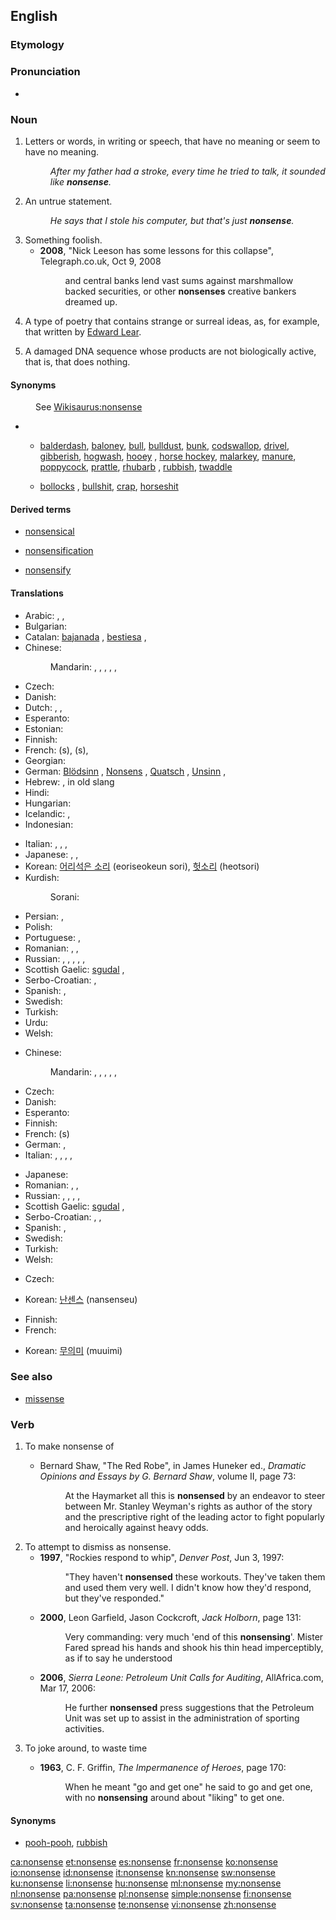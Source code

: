 ==English==

===Etymology===
{{prefix|non|sense}}

===Pronunciation===
* {{audio|en-us-nonsense.ogg|Audio (US)}}

===Noun===
{{wikipedia}}
{{en-noun|-|s}}

# Letters or words, in writing or speech, that have no meaning or seem to have no meaning.
#: ''After my father had a stroke, every time he tried to talk, it sounded like '''nonsense'''.''
# An untrue statement.
#: ''He says that I stole his computer, but that's just '''nonsense'''.''
# Something foolish.
#* '''2008''', "Nick Leeson has some lessons for this collapse", Telegraph.co.uk, Oct 9, 2008
#*: and central banks lend vast sums against marshmallow backed securities, or other '''nonsenses''' creative bankers dreamed up.
# {{context|literature|lang=en}} A type of poetry that contains strange or surreal ideas, as, for example, that written by [[w:Edward Lear|Edward Lear]].
# {{context|biology|lang=en}} A damaged DNA sequence whose products are not biologically active, that is, that does nothing.

====Synonyms====
: See [[Wikisaurus:nonsense]]
* {{sense|something that lacks meaning or absurd statement}}
** {{sense|mostly [[colloquialism]]s or [[slang]]}} [[balderdash]], [[baloney]], [[bull]], [[bulldust]], [[bunk]], [[codswallop]], [[drivel]], [[gibberish]], [[hogwash]], [[hooey]] {{qualifier|US}}, [[horse hockey]], [[malarkey]], [[manure]], [[poppycock]], [[prattle]], [[rhubarb]] {{qualifier|chiefly British}}, [[rubbish]], [[twaddle]]
** {{sense|vulgar slang}} [[bollocks]] {{qualifier|British}}, [[bullshit]], [[crap]], [[horseshit]] {{qualifier|US}}

====Derived terms====
{{rel-top3|Terms derived from the noun "nonsense"}}
* [[nonsensical]]
{{rel-mid3}}
* [[nonsensification]]
{{rel-mid3}}
* [[nonsensify]]
{{rel-bottom}}

====Translations====
{{trans-top|meaningless words}}
* Arabic: {{t-|ar|هراء|m|tr=huraa'}}, {{t-|ar|لغو|m|tr=laghw}}, {{t-|ar|تفاهة|f|tr=tafaaha}}
* Bulgarian: {{t+|bg|абсурдност|f|tr=absúrdnost}}
* Catalan: [[bajanada]] {{f}}, [[bestiesa]] {{f}}, {{t+|ca|estirabot|m}}
* Chinese:
*: Mandarin: {{t-|cmn|廢話|sc=Hani}}, {{t-|cmn|废话|tr=fèihuà|sc=Hani}}, {{t|cmn|胡說|sc=Hani}}, {{t|cmn|胡说|tr=húshuō|sc=Hani}}, {{t|cmn|胡言|tr=húyán|sc=Hani}}, {{qualifier|vulgar}} {{t-|cmn|狗屁|tr=gǒupì|sc=Hani}}
* Czech: {{t+|cs|nesmysl|m}}
* Danish: {{t+|da|nonsens|n}}
* Dutch: {{t+|nl|nonsens|m}}, {{t+|nl|onzin|m}}, {{t+|nl|flauwekul|m}}
* Esperanto: {{t-|eo|sensencaĵo}}
* Estonian: {{t-|et|jamps}}
* Finnish: {{t+|fi|hölynpöly}}
* French: {{t+|fr|bêtise|f}} (s), {{t+|fr|absurdité|f}} (s),
* Georgian: {{t-|ka|უაზრო|tr=uazro|sc=Geor}}
* German: [[Blödsinn]] {{m}}, [[Nonsens]] {{m}}, [[Quatsch]] {{m}} {{qualifier|colloquial}}, [[Unsinn]] {{m}},
* Hebrew: {{t-|he|שטויות|tr=shtuyot}}, in old slang {{t+|he|חנטריש|tr=hantarish}}
* Hindi: {{t-|hi|बकवास|f|tr=bakvās|sc=Deva}}
* Hungarian: {{t+|hu|képtelenség}}
* Icelandic: {{t-|is|rugl|n}}, {{t-|is|bull|n}}
* Indonesian: {{t+|id|omong kosong}}
{{trans-mid}}
* Italian: {{t+|it|sciocchezza|f}}, {{t-|it|senza senso}}, {{t-|it|priva di significato}}, {{t+|it|ridicolaggine|f}}
* Japanese: {{t+|ja|無意味|tr=むいみ, muimi}}, {{t-|ja|ナンセンス|tr=nansensu}}, {{t-|ja|馬鹿げた事|tr=bakageta koto}}
* Korean: [[어리석은 소리]] (eoriseokeun sori), [[헛소리]] (heotsori)
* Kurdish:
*: Sorani: {{ku-Arab|[[قسه‌ی هیچوپوچ]]}}
* Persian: {{t-|fa|بی‌معنی|tr=bima'ni|sc=fa-Arab}}, {{t+|fa|چرند|tr=charand|sc=fa-Arab}}
* Polish: {{t+|pl|nonsens|m}}
* Portuguese: {{t+|pt|besteira|f}}, {{t+|pt|bobagem|f}}
* Romanian: {{t+|ro|nonsens|n}}, {{t-|ro|absurditate|f}}, {{t|ro|nonsens|alt=nonsensuri|n-p}}
* Russian: {{t+|ru|вздор|m|tr=vdor}}, {{t+|ru|ерунда|f|tr=jerundá}}, {{t+|ru|нонсенс|m|tr=nónsens}}, {{t+|ru|бессмыслица|f|tr=bessmýslica}}, {{t+|ru|ахинея|f|tr=axinéja}}, {{t+|ru|абсурд|m|tr=absúrd}}
* Scottish Gaelic: [[sgudal]] {{m}}, {{t-|gd|amaideas|m}}
* Serbo-Croatian: {{t-|sh|besmislica|f}}, {{t-|sh|glupost|f}}
* Spanish: {{t+|es|tonterías|f-p}}, {{t+|es|disparate|m}}
* Swedish: {{t+|sv|nonsens|n}}
* Turkish: {{t+|tr|saçmalık}}
* Urdu: {{t-|ur|بکواس|f|tr=bakvās}}
* Welsh: {{t-|cy|lol|f}}
{{trans-bottom}}

{{trans-top|untrue statement}}
* Chinese:
*: Mandarin: {{t-|cmn|廢話|sc=Hani}}, {{t-|cmn|废话|tr=fèihuà|sc=Hani}}, {{t|cmn|胡說|sc=Hani}}, {{t|cmn|胡说|tr=húshuō|sc=Hani}}, {{t|cmn|胡言|tr=húyán|sc=Hani}}, {{t-|cmn|狗屁|tr=gǒupì|sc=Hani}} {{qualifier|vulgar}}
* Czech: {{t+|cs|nesmysl|m}}
* Danish: {{t+|da|nonsens|n}}
* Esperanto: {{t-|eo|sensencaĵo}}
* Finnish: {{t+|fi|hölynpöly}}
* French: {{t+|fr|sottise|m}} (s)
* German: {{t+|de|Nonsens|m}}, {{t+|de|Unsinn|m}}
* Italian: {{t+|it|balla|f}}, {{t-|it|fandonia|f}}, {{t-|it|scemenza|f}}, {{t-|it|fola|f}}, {{t-|it|baggianata|f}}
{{trans-mid}}
* Japanese: {{t+|ja|でたらめ|tr=detarame}}
* Romanian: {{t-|ro|nerozie|f}}, {{t-|ro|nerozii|f-p}}, {{t-|ro|prostie|f}}
* Russian: {{t+|ru|вздор|m|tr=vdor}}, {{t+|ru|ерунда|f|tr=jerundá}}, {{t+|ru|нонсенс|m|tr=nónsens}}, {{t+|ru|бессмыслица|f|tr=bessmýslica}}, {{t+|ru|ахинея|f|tr=axinéja}}
* Scottish Gaelic: [[sgudal]] {{m}}, {{t-|gd|amaideas|m}}
* Serbo-Croatian: {{t-|sh|nesmisao|n}}, {{t-|sh|budalaština|f}}, {{t-|sh|neistina|f}}
* Spanish: {{t+|es|tonterías|f-p}}, {{t+|es|estupidez|f}}
* Swedish: {{t+|sv|nonsens|n}}
* Turkish: {{t+|tr|saçmalık}}
* Welsh: {{t-|cy|lol|f}}
{{trans-bottom}}

{{trans-top|type of poetry}}
* Czech: {{t-|cs|nonsens|m}}
{{trans-mid}}
* Korean: [[난센스]] (nansenseu)
{{trans-bottom}}

{{trans-top|damaged DNA sequence}}
* Finnish: {{t-|fi|toimimaton}} {{t+|fi|jakso}}
* French: {{t+|fr|non-sens|m}}
{{trans-mid}}
* Korean: [[무의미]] (muuimi)
{{trans-bottom}}

===See also===
* {{sense|biology}} [[missense]]

===Verb===
{{en-verb|nonsens|es}}

# To make nonsense of
#* {{ante|1909}} Bernard Shaw, "The Red Robe", in James Huneker ed., ''Dramatic Opinions and Essays by G. Bernard Shaw'', volume II, page 73:
#*: At the Haymarket all this is '''nonsensed''' by an endeavor to steer between Mr. Stanley Weyman's rights as author of the story and the prescriptive right of the leading actor to fight popularly and heroically against heavy odds.
# To attempt to dismiss as nonsense.
#* '''1997''', "Rockies respond to whip", ''Denver Post'', Jun 3, 1997:
#*: "They haven't '''nonsensed''' these workouts. They've taken them and used them very well. I didn't know how they'd respond, but they've responded."
#* '''2000''', Leon Garfield, Jason Cockcroft, ''Jack Holborn'', page 131:
#*: Very commanding: very much 'end of this '''nonsensing''''. Mister Fared spread his hands and shook his thin head imperceptibly, as if to say he understood
#* '''2006''', ''Sierra Leone: Petroleum Unit Calls for Auditing'', AllAfrica.com, Mar 17, 2006:
#*: He further '''nonsensed''' press suggestions that the Petroleum Unit was set up to assist in the administration of sporting activities.
# {{context|intransitive|lang=en}} To joke around, to waste time
#* '''1963''', C. F. Griffin, ''The Impermanence of Heroes'', page 170:
#*: When he meant "go and get one" he said to go and get one, with no '''nonsensing''' around about "liking" to get one.

====Synonyms====
* [[pooh-pooh]], [[rubbish]]

[[ca:nonsense]]
[[et:nonsense]]
[[es:nonsense]]
[[fr:nonsense]]
[[ko:nonsense]]
[[io:nonsense]]
[[id:nonsense]]
[[it:nonsense]]
[[kn:nonsense]]
[[sw:nonsense]]
[[ku:nonsense]]
[[li:nonsense]]
[[hu:nonsense]]
[[ml:nonsense]]
[[my:nonsense]]
[[nl:nonsense]]
[[pa:nonsense]]
[[pl:nonsense]]
[[simple:nonsense]]
[[fi:nonsense]]
[[sv:nonsense]]
[[ta:nonsense]]
[[te:nonsense]]
[[vi:nonsense]]
[[zh:nonsense]]